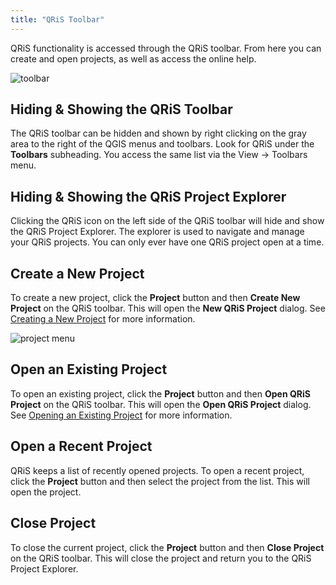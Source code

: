 ```yaml
---
title: "QRiS Toolbar"
---
```


QRiS functionality is accessed through the QRiS toolbar. From here you can create and open projects, as well as access the online help.

![toolbar](/images/software-help/toolbar.png)

## Hiding & Showing the QRiS Toolbar

The QRiS toolbar can be hidden and shown by right clicking on the gray area to the right of the QGIS menus and toolbars. Look for QRiS under the **Toolbars** subheading. You access the same list via the View -> Toolbars menu.

## Hiding & Showing the QRiS Project Explorer

Clicking the QRiS icon on the left side of the QRiS toolbar will hide and show the QRiS Project Explorer. The explorer is used to navigate and manage your QRiS projects. You can only ever have one QRiS project open at a time.

## Create a New Project

To create a new project, click the **Project** button and then **Create New Project** on the QRiS toolbar. This will open the **New QRiS Project** dialog. See [Creating a New Project](/software-help/creating-a-new-project) for more information.

![project menu](/images/software-help/project-menu.png)

## Open an Existing Project

To open an existing project, click the **Project** button and then **Open QRiS Project** on the QRiS toolbar. This will open the **Open QRiS Project** dialog. See [Opening an Existing Project](/software-help/opening-an-existing-project) for more information.

## Open a Recent Project

QRiS keeps a list of recently opened projects. To open a recent project, click the **Project** button and then select the project from the list. This will open the project.

## Close Project

To close the current project, click the **Project** button and then **Close Project** on the QRiS toolbar. This will close the project and return you to the QRiS Project Explorer.